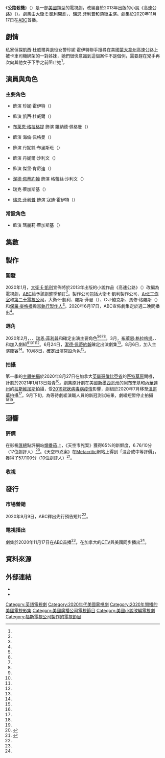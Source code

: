 {{Disputed title}}
{{In-progress TV show}}
{{noteTA
|G1=Show
|G2=Movie
|G3=TV
}}
{{Infobox television
| show_name                = 公路殺機
| original_name            = {{lang|en|''Big Sky''}}
| image                    = Big Sky poster.jpg
| image_size               = 220px
| caption                  = 
| bgcolour                 = #2F5567
| colour text              = #FFFFFF
| genre                    = {{le|刑偵調查|Police procedural}}
| creator                  = [[大衛·E·凱利|大衛·E·凱利]]
| based_on                 = {{Based on|高速公路（{{lang|en|''The Highway''}}）|{{le|C·J·鮑克斯|C. J. Box}}}}
| starring                 = {{Plainlist|
* {{le|凱薩琳·溫妮克|Katheryn Winnick}}
* {{le|凱莉·邦布瑞|Kylie Bunbury}}
* [[布萊恩·格拉格提|布萊恩·格拉格提]]
* {{le|薇勒莉·瑪哈菲|Valerie Mahaffey}}
* {{le|黛蒂·菲佛|Dedee Pfeiffer}}
* {{le|娜塔莉·艾琳·林德|Natalie Alyn Lind}}
* {{le|傑西·詹姆斯·凱托|Jesse James Keitel}}
* [[潔德·佩蒂約翰|潔德·佩蒂約翰]]
* {{le|約翰·卡羅·林區|John Carroll Lynch}}
* [[瑞恩·菲利普|瑞恩·菲利普]]
}}
| narrated                 = 
| theme_music_composer     = 
| composer                 = {{le|特雷弗·莫里斯 (音樂家)|Trevor Morris (musician)|特雷弗·莫里斯}}
| country                  = {{US}}
| language                 = 英語
| num_seasons              = 2
| num_episodes             = 34
| list_episodes            = #集數
| executive_producer       = {{Plainlist|
* C·J·鮑克斯
* {{le|格溫妮絲·霍德-佩頓|Gwyneth Horder-Payton}}
* [[保羅·麥格根|保羅·麥格根]]
* 馬修·格羅斯（{{lang|en|Matthew Gross}}）
* 羅斯·菲曼（{{lang|en|Ross Fineman}}）
* 大衛·E·凱利
}}
| producer                 = {{Plainlist|
* 馬修·汀克（{{lang|en|Matthew Tinker}}）
* 塞西爾·奧康納（{{lang|en|Cecil O'Connor}}）
}}
| editor                   = {{Plainlist|
* 大衛·貝蒂（{{lang|en|David Beatty}}）
* 諾亞·龐特（{{lang|en|Noah Pontell}}）
}}
| location                 = {{CAN}}[[英屬哥倫比亞省|英屬哥倫比亞省]][[匹特草原|匹特草原]]
| cinematography           = 奧利弗·博克伯格（{{lang|en|Oliver Bokelberg}}）
| camera                   = 
| runtime                  = 42–44分鐘
| company                  = {{Plainlist|
* 大衛·E·凱利製作公司
* [[A+E電視網|A+E工作室]]
* [[第二十電視公司|第二十電視公司]]
}}
| distributor              = {{le|迪士尼-ABC國內電視|Disney–ABC Domestic Television}}<small>（美国）</small><br />{{le|迪士尼平台發行|Disney Platform Distribution}}
| network                  = [[美國廣播公司|ABC]]<small>（美国）</small><br />[[Disney+|Disney+]]星空<small>（海外）</small>
| picture_format           = 
| audio_format             = 
| first_aired              = {{Start date|2020|11|17}}
| last_aired               = 至今<!--{{End date|||}}-->
| website                  = 
}}

《'''公路殺機'''》（{{lang-en|''Big Sky''}}）是一部[[美國|美國]]{{le|刑偵調查|Police procedural}}類型的電視劇，改編自{{le|C·J·鮑克斯|C. J. Box}}於2013年出版的小說《高速公路》（{{lang|en|''The Highway''}}）。劇集由[[大衛·E·凱利|大衛·E·凱利]]開創，{{le|凱莉·邦布瑞|Kylie Bunbury}}、[[瑞恩·菲利普|瑞恩·菲利普]]和{{le|凱薩琳·溫妮克|Katheryn Winnick}}領銜主演。劇集於2020年11月17日在[[美國廣播公司|ABC]]首播。

== 劇情 ==
私家偵探凱西·杜威爾與退役女警珍妮·霍伊特聯手搜尋在美國[[蒙大拿州|蒙大拿州]]高速公路上被卡車司機綁架的一對姊妹，她們很快意識到這個案件不是個例，需要趕在兇手再次向其他女子下手之前阻止她<ref name="Premise" />。

== 演員與角色 ==
=== 主要角色 ===
* {{le|凱薩琳·溫妮克|Katheryn Winnick}} 飾演 珍妮·霍伊特（{{lang|en|Jenny Hoyt}}）

* {{le|凱莉·邦布瑞|Kylie Bunbury}} 飾演 凱西·杜威爾（{{lang|en|Cassie Dewell}}）

* [[布萊恩·格拉格提|布萊恩·格拉格提]] 飾演 羅納德·佩格曼（{{lang|en|Ronald Pergman}}）

* {{le|薇勒莉·瑪哈菲|Valerie Mahaffey}} 飾演 海倫·佩格曼（{{lang|en|Helen Pergman}}）

* {{le|黛蒂·菲佛|Dedee Pfeiffer}} 飾演 丹妮絲·布里斯班（{{lang|en|Denise Brisbane}}）

* {{le|娜塔莉·艾琳·林德|Natalie Alyn Lind}} 飾演 丹妮爾·沙利文（{{lang|en|Danielle Sullivan}}）

* {{le|傑西·詹姆斯·凱托|Jesse James Keitel}} 飾演 傑里·肯尼迪（{{lang|en|Jerrie Kennedy}}）

* [[潔德·佩蒂約翰|潔德·佩蒂約翰]] 飾演 格蕾絲·沙利文（{{lang|en|Grace Sullivan}}）

* {{le|約翰·卡羅·林區|John Carroll Lynch}} 瑞克·萊加斯基（{{lang|en|Rick Legarski}}）

* [[瑞恩·菲利普|瑞恩·菲利普]] 飾演 寇迪·霍伊特（{{lang|en|Cody Hoyt}}）

=== 常設角色 ===
* {{le|布魯克·史密斯 (演員)|Brooke Smith (actress)|布魯克·史密斯}} 飾演 瑪麗莉·萊加斯基（{{lang|en|Merrilee Legarski}}）

== 集數 ==
{{Episode table |background=#2F5567 |overall= |title= |aux1= |aux1T=譯名 |director= |writer= |airdate= |viewers= |prodcode= |country=美國 |released=y |episodes=
{{Episode list
 |EpisodeNumber   = 1
 |AltTitle        = {{lang|en|Pilot}}
 |Aux1            = 試播集
 |DirectedBy      = [[保羅·麥格根|保羅·麥格根]]
 |WrittenBy       = [[大衛·E·凱利|大衛·E·凱利]]
 |OriginalAirDate = {{Start date|2020|11|17}}
 |ProdCode        = 1DHW01
 |Viewers         = 4.15<ref name="1.01">{{cite web|url=http://www.showbuzzdaily.com/articles/showbuzzdailys-top-150-tuesday-cable-originals-network-finals-11-17-2020.html|title=Updated: ShowBuzzDaily's Top 150 Tuesday Cable Originals & Network Finals: 11.17.2020|last=Metcalf|first=Mitch|date=2020-11-18|work=Showbuzz Daily|accessdate=2020-11-18|language=en-US|archive-date=2020-12-02|archive-url=https://web.archive.org/web/20201202200545/http://www.showbuzzdaily.com/articles/showbuzzdailys-top-150-tuesday-cable-originals-network-finals-11-17-2020.html|dead-url=yes}}</ref>
 |ShortSummary    = 
 |LineColor       = 2F5567
}}
{{Episode list
 |EpisodeNumber   = 2
 |AltTitle        = {{lang|en|Nowhere to Run}}
 |Aux1            = 無處可逃
 |DirectedBy      = 保羅·麥格根
 |WrittenBy       = 大衛·E·凱利
 |OriginalAirDate = {{Start date|2020|11|24}}
 |ProdCode        = 1DHW02
 |Viewers         = 4.46<ref name="1.02">{{cite web|url=http://www.showbuzzdaily.com/articles/showbuzzdailys-top-150-tuesday-cable-originals-network-finals-11-24-2020.html|title=Updated: ShowBuzzDaily's Top 150 Tuesday Cable Originals & Network Finals: 11.24.2020|last=Metcalf|first=Mitch|date=2020-11-25|work=Showbuzz Daily|accessdate=2020-11-25|language=en-US|archive-date=2020-12-04|archive-url=https://web.archive.org/web/20201204020115/http://www.showbuzzdaily.com/articles/showbuzzdailys-top-150-tuesday-cable-originals-network-finals-11-24-2020.html|dead-url=yes}}</ref>
 |ShortSummary    = 
 |LineColor       = 2F5567
}}
{{Episode list
 |EpisodeNumber   = 3
 |AltTitle        = {{lang|en|The Big Rick}}
 |Aux1            = 
 |DirectedBy      = {{le|格溫妮絲·霍德-佩頓|Gwyneth Horder-Payton}}
 |WrittenBy       = 大衛·E·凱利＆{{le|喬納森·夏皮羅 (編劇)|Jonathan Shapiro (writer)|喬納森·夏皮羅}}
 |OriginalAirDate = {{Start date|2020|12|1}}
 |ProdCode        = 1DHW03
 |Viewers         = 4.13<ref name="1.03">{{cite web|url=http://www.showbuzzdaily.com/articles/showbuzzdailys-top-150-tuesday-cable-originals-network-finals-12-1-2020.html|title=Updated: ShowBuzzDaily's Top 150 Tuesday Cable Originals & Network Finals: 12.1.2020|last=Metcalf|first=Mitch|date=2020-12-03|work=Showbuzz Daily|accessdate=2020-12-03|language=en-US|archive-date=2020-12-03|archive-url=https://web.archive.org/web/20201203161146/http://www.showbuzzdaily.com/articles/showbuzzdailys-top-150-tuesday-cable-originals-network-finals-12-1-2020.html|dead-url=yes}}</ref>
 |ShortSummary    = 
 |LineColor       = 2F5567
}}
{{Episode list
 |EpisodeNumber   = 4
 |AltTitle        = {{lang|en|Unfinished Business}}
 |Aux1            = 
 |DirectedBy      = 格溫妮絲·霍德-佩頓
 |WrittenBy       = 安娜卡特·查佩爾＆馬修·汀克
 |OriginalAirDate = {{Start date|2020|12|8}}
 |ProdCode        = 1DHW04
 |Viewers         = 3.51<ref name="1.04">{{cite web|url=http://www.showbuzzdaily.com/articles/showbuzzdailys-top-150-tuesday-cable-originals-network-finals-12-8-2020.html|title=Updated: ShowBuzzDaily's Top 150 Tuesday Cable Originals & Network Finals: 12.8.2020|last=Metcalf|first=Mitch|date=2020-12-09|work=Showbuzz Daily|accessdate=2020-12-09|language=en-US|archive-date=2021-01-25|archive-url=https://web.archive.org/web/20210125200424/http://www.showbuzzdaily.com/articles/showbuzzdailys-top-150-tuesday-cable-originals-network-finals-12-8-2020.html|dead-url=yes}}</ref>
 |ShortSummary    = 
 |LineColor       = 2F5567
}}
{{Episode list
 |EpisodeNumber   = 5
 |AltTitle        = {{lang|en|A Good Day to Die}}
 |Aux1            = 
 |DirectedBy      = {{le|珍妮佛·林區|Jennifer Lynch}}
 |WrittenBy       = 喬納森·夏皮羅
 |OriginalAirDate = {{Start date|2020|12|15}}
 |ProdCode        = 1DHW05
 |Viewers         = 3.96<ref name="1.05">{{cite web|url=http://www.showbuzzdaily.com/articles/showbuzzdailys-top-150-tuesday-cable-originals-network-finals-12-15-2020.html|title=Updated: ShowBuzzDaily's Top 150 Tuesday Cable Originals & Network Finals: 12.15.2020|last=Metcalf|first=Mitch|date=2020-12-16|work=Showbuzz Daily|accessdate=2020-12-16|language=en-US|archive-date=2020-12-16|archive-url=https://web.archive.org/web/20201216213352/http://www.showbuzzdaily.com/articles/showbuzzdailys-top-150-tuesday-cable-originals-network-finals-12-15-2020.html|dead-url=yes}}</ref>
 |ShortSummary    = 
 |LineColor       = 2F5567
}}
{{Episode list
 |EpisodeNumber   = 6
 |AltTitle        = {{lang|en|The Wolves Are Always Out for Blood}}
 |Aux1            = 
 |DirectedBy      = {{le|馬克·唐代拉伊|Mark Tonderai}}
 |WrittenBy       = {{le|瑪麗亞·斯登|Maria Sten}}
 |OriginalAirDate = {{Start date|2021|1|26}}
 |ProdCode        = 1DHW06
 |Viewers         = 3.84<ref name="1.06">{{cite web|url=http://www.showbuzzdaily.com/articles/showbuzzdailys-top-150-tuesday-cable-originals-network-finals-1-26-2021.html|title=Updated: ShowBuzzDaily's Top 150 Tuesday Cable Originals & Network Finals: 1.26.2020|last=Metcalf|first=Mitch|date=2021-01-27|work=Showbuzz Daily|access-date=2021-01-27|language=en-US|archive-date=2021-02-04|archive-url=https://web.archive.org/web/20210204054854/http://www.showbuzzdaily.com/articles/showbuzzdailys-top-150-tuesday-cable-originals-network-finals-1-26-2021.html|dead-url=yes}}</ref>
 |ShortSummary    = 
 |LineColor       = 2F5567
}}
{{Episode list
 |EpisodeNumber   = 7
 |AltTitle        = {{lang|en|I Fall to Pieces}}
 |Aux1            = 
 |DirectedBy      = 珍妮佛·林區
 |WrittenBy       = 安娜卡特·查佩爾＆馬修·汀克
 |OriginalAirDate = {{Start date|2021|2|2}}
 |ProdCode        = 1DHW07
 |Viewers         = 3.66<ref name="1.07">{{cite web|url=http://www.showbuzzdaily.com/articles/showbuzzdailys-top-150-tuesday-cable-originals-network-finals-2-2-2021.html|title=Updated: ShowBuzzDaily's Top 150 Tuesday Cable Originals & Network Finals: 2.2.2020|last=Metcalf|first=Mitch|date=2021-02-03|work=Showbuzz Daily|access-date=2021-02-03|language=en-US|archive-date=2021-02-06|archive-url=https://web.archive.org/web/20210206195157/http://www.showbuzzdaily.com/articles/showbuzzdailys-top-150-tuesday-cable-originals-network-finals-2-2-2021.html|dead-url=yes}}</ref>
 |ShortSummary    = 
 |LineColor       = 2F5567
}}
{{Episode list
 |EpisodeNumber   = 8
 |AltTitle        = {{lang|en|The End is Near}}
 |Aux1            = 
 |DirectedBy      = {{le|哈內爾·卡普帕|Hanelle Culpepper}}
 |WrittenBy       = 莫雷尼克·巴洛根
 |OriginalAirDate = {{Start date|2021|2|9}}
 |ProdCode        = 1DHW08
 |Viewers         = 3.65<ref name="1.08">{{cite web|url=http://www.showbuzzdaily.com/articles/showbuzzdailys-top-150-tuesday-cable-originals-network-finals-2-9-2021.html|title=Updated: ShowBuzzDaily's Top 150 Tuesday Cable Originals & Network Finals: 2.9.2020|last=Metcalf|first=Mitch|date=2021-02-10|work=Showbuzz Daily|access-date=2021-02-10|language=en-US|archive-date=2021-02-19|archive-url=https://web.archive.org/web/20210219102134/http://www.showbuzzdaily.com/articles/showbuzzdailys-top-150-tuesday-cable-originals-network-finals-2-9-2021.html|dead-url=yes}}</ref>
 |ShortSummary    = 
 |LineColor       = 2F5567
}}
{{Episode list
 |EpisodeNumber   = 9
 |AltTitle        = {{lang|en|Let It Be Him}}
 |Aux1            = 
 |DirectedBy      = {{le|邁克爾·戈伊|Michael Goi}}
 |WrittenBy       = 喬納森·夏皮羅
 |OriginalAirDate = {{Start date|2021|2|16}}
 |ProdCode        = 
 |Viewers         = 
 |ShortSummary    = 
 |LineColor       = 2F5567
}}
}}

== 製作 ==
=== 開發 ===
2020年1月，[[大衛·E·凱利|大衛·E·凱利]]宣佈將{{le|C·J·鮑克斯|C. J. Box}}於2013年出版的小說作品《高速公路》（{{lang|en|''The Highway''}}）改編為電視劇，[[美國廣播公司|ABC]]給予該劇整季預訂<ref name="Order" />。製作公司包括大衛·E·凱利製作公司、[[A+E電視網|A+E工作室]]和[[第二十電視公司|第二十電視公司]]，大衛·E·凱利、羅斯·菲曼（{{lang|en|Ross Fineman}}）、C·J·鮑克斯、馬修·格羅斯（{{lang|en|Matthew Gross}}）和[[保羅·麥格根|保羅·麥格根]]擔當[[執行製作人|執行製作人]]<ref name="Order" />。2020年6月17日，ABC宣佈劇集定於週二晚間播出<ref name="Slot" />。

=== 選角 ===
2020年2月，{{le|約翰·卡羅·林區|John Carroll Lynch}}、{{le|黛蒂·菲佛|Dedee Pfeiffer}}、[[瑞恩·菲利普|瑞恩·菲利普]]和{{le|凱薩琳·溫妮克|Katheryn Winnick}}確定出演主要角色<ref name="Lynch" /><ref name="Pfeiffer" /><ref name="Phillippe" /><ref name="Winnick" />。3月，[[布萊恩·格拉格提|布萊恩·格拉格提]]、{{le|凱莉·邦布瑞|Kylie Bunbury}}、{{le|娜塔莉·艾琳·林德|Natalie Alyn Lind}}和{{le|傑西·詹姆斯·凱托|Jesse James Keitel}}加入劇組<ref name="Geraghty" /><ref name="Bunbury" /><ref name="Lind" /><ref name="Keitel" />。6月24日，[[潔德·佩蒂約翰|潔德·佩蒂約翰]]確定出演劇集<ref name="Pettyjohn" />。8月6日，{{le|薇勒莉·瑪哈菲|Valerie Mahaffey}}加入主演陣容<ref name="Mahaffey" />。10月8日，{{le|布魯克·史密斯 (演員)|Brooke Smith (actress)|布魯克·史密斯}}確定出演常設角色<ref name="CastOct2020" />。

=== 拍攝 ===
第一季的[[主體拍攝|主體拍攝]]於2020年8月27日在加拿大[[英屬哥倫比亞省|英屬哥倫比亞省]]的[[匹特草原|匹特草原]]開機，計劃於2021年1月13日殺青<ref name="ProductionDates" />。劇集原計劃在美國[[新墨西哥州|新墨西哥州]]的[[阿布奎基_(新墨西哥州)|阿布奎基]]和[[內華達州|內華達州]]的[[拉斯維加斯|拉斯維加斯]]拍攝，受[[2019冠狀病毒病疫情|2019冠狀病毒病疫情]]影響，劇組於2020年7月移至[[溫哥華|溫哥華]]拍攝<ref name="Vancouver" />。9月下旬，為等待劇組演職人員的新冠測試結果，劇組短暫停止拍攝<ref name="FilmingPause" /><ref name="FilmingDelay" />。

== 迴響 ==
=== 評價 ===
在影視[[匯總媒體|匯總]]點評網站[[爛番茄|爛番茄]]上，《天空市兇案》獲得65%的新鮮度，6.76/10分（17位劇評人）<ref>{{cite web|url=https://www.rottentomatoes.com/tv/big_sky/s01|title=Big Sky: Season 1 (2020)|website=[[Rotten_Tomatoes|Rotten Tomatoes]]|accessdate=2020-11-19|language=en-US|archive-date=2021-02-16|archive-url=https://web.archive.org/web/20210216093307/https://www.rottentomatoes.com/tv/big_sky/s01|dead-url=no}}</ref>。《天空市兇案》在[[Metacritic|Metacritic]]網站上得到「混合或中等評價」，獲得了57/100分（10位劇評人）<ref>{{cite web|url=https://www.metacritic.com/tv/big-sky-2020/season-1|title=Big Sky: Season 1|website=[[Metacritic|Metacritic]]|accessdate=2020-11-17|language=en-US|archive-date=2021-02-10|archive-url=https://web.archive.org/web/20210210222603/https://www.metacritic.com/tv/big-sky-2020/season-1|dead-url=no}}</ref>。

=== 收視 ===
{{Television episode ratings
| width     = 99
| noshare   = y
| show_rsc  = y
| show_viewersc = y
| refc      = <ref>{{cite web |url=https://tvseriesfinale.com/tv-show/big-sky-season-one-ratings/ |title=''Big Sky'': Season One Ratings |website=TV Series Finale |date=2020-11-19 |access-date=2020-11-19 |language=en-US}}</ref>

| title1    = [[#ep1|試播集]]
| date1     = {{Start date|2020|11|17}}
| rs1       = 0.7
| rsc1      = n/a
| viewers1  = 4.152<ref name="1.01"/>
| viewersc1 = n/a
| dvr1      = 0.8
| dvrv1     = 4.56
| total1    = 1.5
| totalv1   = 8.71<ref>{{cite web|last=Pucci|first=Douglas|title=Tuesday Final Ratings: ‘Big Sky’ Series Premiere on ABC Tops its Hour Among Adults 18-49 and 18-34|url=https://programminginsider.com/tuesday-final-ratings-big-sky-series-premiere-on-abc-tops-its-hour-among-adults-18-49-and-18-34/|work=Programming Insider|date=2020-11-28|accessdate=2020-11-28|language=en-US|archive-date=2021-01-20|archive-url=https://web.archive.org/web/20210120233637/https://programminginsider.com/tuesday-final-ratings-big-sky-series-premiere-on-abc-tops-its-hour-among-adults-18-49-and-18-34/|dead-url=no}}</ref>

| title2    = [[#ep2|無處可逃]]
| date2     = {{Start date|2020|11|24}}
| rs2       = 0.7
| rsc2      = 0
| viewers2  = 4.462<ref name="1.02"/>
| viewersc2 = 7.47
| dvr2      = 0.7
| dvrv2     = 4.00
| total2    = 1.4
| totalv2   = 8.46<ref>{{cite web|last=Porter|first=Rick|title='The Good Doctor' Leads 7-Day Ratings Gains for Thanksgiving Week|url=https://www.hollywoodreporter.com/live-feed/the-good-doctor-leads-7-day-ratings-gains-for-thanksgiving-week|work=Programming Insider|date=2020-12-20|accessdate=2020-12-20|language=en-US|archive-date=2021-01-27|archive-url=https://web.archive.org/web/20210127220125/https://www.hollywoodreporter.com/live-feed/the-good-doctor-leads-7-day-ratings-gains-for-thanksgiving-week|dead-url=no}}</ref>

| title3    = [[#ep3|The Big Rick]]
| date3     = {{Start date|2020|12|1}}
| rs3       = 0.7
| rsc3      = 0
| viewers3  = 4.131<ref name="1.03"/>
| viewersc3 = -7.42
| dvr3      = 0.6
| dvrv3     = 3.85
| total3    = 1.3
| totalv3   = 7.98<ref>{{cite web|last=Pucci|first=Douglas|title=Live+7 Weekly Ratings: Four ABC Dramas Lead in Raw Adults 18-49 Boosts/|url=https://programminginsider.com/live7-weekly-ratings-four-abc-dramas-lead-in-raw-adults-18-49-boosts/|work=Programming Insider|date=2020-12-20|accessdate=2020-12-20|language=en-US|archive-date=2021-01-27|archive-url=https://web.archive.org/web/20210127210032/https://programminginsider.com/live7-weekly-ratings-four-abc-dramas-lead-in-raw-adults-18-49-boosts/|dead-url=no}}</ref>

| title4    = [[#ep4|Unfinished Business]]
| date4     = {{Start date|2020|12|8}}
| rs4       = 0.6
| rsc4      = -14.29
| viewers4  = 3.513<ref name="1.04"/>
| viewersc4 = -14.96
| dvr4      =
| dvrv4     = 
| total4    = 
| totalv4   =

| title5    = [[#ep5|A Good Day to Die]]
| date5     = {{Start date|2020|12|15}}
| rs5       = 0.6
| rsc5      = 0
| viewers5  = 3.957<ref name="1.05"/>
| viewersc5 = 12.64
| dvr5      = 
| dvrv5     = 
| total5    = 
| totalv5   =
<!--
| title6    = [[#ep6|]]
| date6     = 
| rs6       =
| viewers6  = 
| dvr6      =
| dvrv6     =
| total6    = 
| totalv6   =

| title7    = [[#ep7|]]
| date7     = 
| rs7       = 
| viewers7  = 
| dvr7      =
| dvrv7     = 
| total7    =
| totalv7   = 

| title8    = [[#ep8|]]
| date8     =
| rs8       =
| viewers8  = 
| dvr8      =
| dvrv8     =
| total8    =
| totalv8   = 

| title9    = [[#ep9|]]
| date9     =
| rs9       =
| viewers9  = 
| dvr9      =
| dvrv9     =
| total9    = 
| totalv9   =

| title10   = [[#ep10|]]
| date10    =
| rs10      =
| viewers10 =
| dvr10     =
| dvrv10    =
| total10   =
| totalv10  = 
-->
}}

== 發行 ==
=== 市場營銷 ===
2020年9月9日，ABC釋出先行預告短片<ref name="Teaser" />。

===電視播出 ===
劇集於2020年11月17日在[[美國廣播公司|ABC]]首播<ref name="SeriesPremiere" />，在加拿大的[[CTV電視網|CTV]]與美國同步播出<ref name="CTV" />。

== 資料來源 ==
{{reflist|30em|refs=

<ref name="Premise">{{cite web|url=https://deadline.com/2020/05/david-e-kelley-big-sky-kari-lizers-call-your-mother-picked-up-to-series-abc-rest-of-pilots-remain-in-contention-1202940141/|title=David E. Kelley’s 'Big Sky' & Kari Lizer’s 'Call Your Mother' Get ABC Series Orders, Other Pilots Still In Play|website=Deadline Hollywood|first=Nellie|last=Andreeva|date=2020-05-21|accessdate=2020-05-25|language=en-US|archive-date=2021-01-04|archive-url=https://web.archive.org/web/20210104153035/https://deadline.com/2020/05/david-e-kelley-big-sky-kari-lizers-call-your-mother-picked-up-to-series-abc-rest-of-pilots-remain-in-contention-1202940141/|dead-url=no}}</ref>

<!-- DEVELOPMENT -->

<ref name="Order">{{cite web|url=https://deadline.com/2020/01/david-e-kelley-drama-the-big-sky-series-by-abc-1202846788/|title=David E. Kelley PI Drama 'The Big Sky' Ordered To Series By ABC From A+E Studios|website=[[Deadline_Hollywood|Deadline Hollywood]]|first=Nellie|last=Andreeva|date=2020-01-30|accessdate=2020-04-26|language=en-US|archive-date=2020-11-16|archive-url=https://web.archive.org/web/20201116070516/https://deadline.com/2020/01/david-e-kelley-drama-the-big-sky-series-by-abc-1202846788/|dead-url=no}}</ref>

<ref name="Slot">{{cite web|url=https://deadline.com/2020/06/abc-2020-21-schedule-the-bachelorette-fall-debut-the-conners-moves-wednesday-black-ish-midseason-cut-one-comedy-night-big-sky-call-your-mother-1202960600/|title=ABC 2020-21 Schedule: ‘The Bachelorette’ Makes Fall Debut As ‘The Conners’ Moves To Wednesday, ‘Black-ish’ Is Benched & Net Goes Down To One Comedy Night|website=Deadline Hollywood|first=Nellie|last=Andreeva|date=2020-06-17|accessdate=2020-06-17|language=en-US|archive-date=2020-11-16|archive-url=https://web.archive.org/web/20201116070544/https://deadline.com/2020/06/abc-2020-21-schedule-the-bachelorette-fall-debut-the-conners-moves-wednesday-black-ish-midseason-cut-one-comedy-night-big-sky-call-your-mother-1202960600/|dead-url=no}}</ref>

<!-- CAST -->

<ref name="Lynch">{{cite web|url=https://deadline.com/2020/02/the-big-sky-john-carroll-lynch-cast-david-e-kelley-pi-drama-series-abc-1202858068/|title='The Big Sky': John Carroll Lynch Cast In David E. Kelley's PI Drama Series For ABC|website=Deadline Hollywood|first=Nellie|last=Andreeva|date=2020-02-12|accessdate=2020-04-26|language=en-US|archive-date=2020-11-16|archive-url=https://web.archive.org/web/20201116070601/https://deadline.com/2020/02/the-big-sky-john-carroll-lynch-cast-david-e-kelley-pi-drama-series-abc-1202858068/|dead-url=no}}</ref>

<ref name="Pfeiffer">{{cite web|url=https://deadline.com/2020/02/the-big-sky-dedee-pfeiffer-cast-david-e-kelley-pi-drama-series-abc-1202859787/|website=Deadline Hollywood|title='The Big Sky': Dedee Pfeiffer Cast In David E. Kelley's PI Drama Series For ABC|first=Nellie|last=Andreeva|date=2020-02-14|accessdate=2020-04-26|language=en-US|archive-date=2020-11-16|archive-url=https://web.archive.org/web/20201116070605/https://deadline.com/2020/02/the-big-sky-dedee-pfeiffer-cast-david-e-kelley-pi-drama-series-abc-1202859787/|dead-url=no}}</ref>

<ref name="Phillippe">{{cite web|url=https://deadline.com/2020/02/ryan-phillippe-cast-david-e-kelley-pi-drama-the-big-sky-abc-1202869149/|title=Ryan Phillippe Joins David E. Kelley's PI Drama Series 'The Big Sky' On ABC|website=Deadline Hollywood|first=Nellie|last=Andreeva|date=2020-02-26|accessdate=2020-04-26|language=en-US|archive-date=2020-02-26|archive-url=https://web.archive.org/web/20200226223934/https://deadline.com/2020/02/ryan-phillippe-cast-david-e-kelley-pi-drama-the-big-sky-abc-1202869149/|dead-url=no}}</ref>

<ref name="Winnick">{{cite web|url=https://deadline.com/2020/02/katheryn-winnick-star-cast-david-e-kelley-pi-drama-series-the-big-sky-abc-1202869514/|title=Katheryn Winnick To Star In David E. Kelley's PI Drama Series 'The Big Sky' On ABC|website=Deadline Hollywood|first=Nellie|last=Andreeva|date=2020-02-27|accessdate=2020-04-26|language=en-US|archive-date=2020-11-16|archive-url=https://web.archive.org/web/20201116070517/https://deadline.com/2020/02/katheryn-winnick-star-cast-david-e-kelley-pi-drama-series-the-big-sky-abc-1202869514/|dead-url=no}}</ref>

<ref name="Geraghty">{{cite web|url=https://deadline.com/2020/03/the-big-sky-brian-geraghty-cast-david-e-kelley-pi-drama-series-abc-1202872484/|title='The Big Sky': Brian Geraghty To Co-Star In David E. Kelley's PI Drama Series On ABC|website=Deadline Hollywood|first=Nellie|last=Andreeva|date=2020-03-02|accessdate=2020-04-26|language=en-US|archive-date=2020-11-16|archive-url=https://web.archive.org/web/20201116070518/https://deadline.com/2020/03/the-big-sky-brian-geraghty-cast-david-e-kelley-pi-drama-series-abc-1202872484/|dead-url=no}}</ref>

<ref name="Bunbury">{{cite web|url=https://deadline.com/2020/03/kylie-bunbury-star-david-e-kelleys-pi-drama-series-the-big-sky-abc-1202872853/|title=Kylie Bunbury To Headline David E. Kelley's PI Drama Series 'The Big Sky' On ABC|website=Deadline Hollywood|first=Nellie|last=Andreeva|date=2020-03-03|accessdate=2020-04-26|language=en-US|archive-date=2020-11-16|archive-url=https://web.archive.org/web/20201116070518/https://deadline.com/2020/03/kylie-bunbury-star-david-e-kelleys-pi-drama-series-the-big-sky-abc-1202872853/|dead-url=no}}</ref>

<ref name="Lind">{{cite web|url=https://deadline.com/2020/03/the-big-sky-natalie-alyn-lind-star-david-e-kelleys-pi-drama-series-for-abc-1202878134/|title='The Big Sky': Natalie Alyn Lind To Star In David E. Kelley's PI Drama Series For ABC|website=Deadline Hollywood|first=Denise|last=Petski|date=2020-03-10|accessdate=2020-04-26|language=en-US|archive-date=2020-11-16|archive-url=https://web.archive.org/web/20201116070534/https://deadline.com/2020/03/the-big-sky-natalie-alyn-lind-star-david-e-kelleys-pi-drama-series-for-abc-1202878134/|dead-url=no}}</ref>

<ref name="Keitel">{{cite web|url=https://deadline.com/2020/03/the-big-sky-jesse-james-keitel-co-star-david-e-kelleys-pi-drama-series-abc-1202878890/|title='The Big Sky': Jesse James Keitel To Co-Star In David E. Kelley's PI Drama Series For ABC|website=Deadline Hollywood|first=Denise|last=Petski|date=2020-03-10|accessdate=2020-04-26|language=en-US|archive-date=2020-11-16|archive-url=https://web.archive.org/web/20201116070534/https://deadline.com/2020/03/the-big-sky-jesse-james-keitel-co-star-david-e-kelleys-pi-drama-series-abc-1202878890/|dead-url=no}}</ref>

<ref name="Pettyjohn">{{cite web|url=https://deadline.com/2020/06/the-big-sky-jade-pettyjohn-david-e-kelley-pi-drama-series-abc-1202968050/|title='Big Sky': Jade Pettyjohn To Star In David E. Kelley's PI Drama Series For ABC|website=Deadline Hollywood|first=Denise|last=Petski|date=2020-06-24|accessdate=2020-06-24|language=en-US|archive-date=2020-11-16|archive-url=https://web.archive.org/web/20201116070540/https://deadline.com/2020/06/the-big-sky-jade-pettyjohn-david-e-kelley-pi-drama-series-abc-1202968050/|dead-url=no}}</ref>

<ref name="Mahaffey">{{cite web|url=https://deadline.com/2020/08/big-sky-valerie-mahaffey-david-e-kelley-pi-drama-series-abc-1203005509/|title=‘Big Sky’: Valerie Mahaffey Joins David E. Kelley’s PI Drama Series For ABC|website=Deadline Hollywood|first=Denise|last=Petski|date=2020-08-06|accessdate=2020-08-06|language=en-US|archive-date=2020-11-16|archive-url=https://web.archive.org/web/20201116070538/https://deadline.com/2020/08/big-sky-valerie-mahaffey-david-e-kelley-pi-drama-series-abc-1203005509/|dead-url=no}}</ref>

<ref name="CastOct2020">{{cite web|url=https://deadline.com/2020/10/big-sky-brooke-smith-jeffrey-joseph-gage-marsh-cast-david-e-kelley-crime-thriller-1234593211/|title='Big Sky': Brooke Smith, Jeffrey Joseph And Gage Marsh Join Cast Of David E. Kelley Crime Thriller As Recurring|website=Deadline Hollywood|first=Alexandra|last=Del Rosario|date=2020-10-08|accessdate=2020-10-08|language=en-US|archive-date=2020-11-16|archive-url=https://web.archive.org/web/20201116070540/https://deadline.com/2020/10/big-sky-brooke-smith-jeffrey-joseph-gage-marsh-cast-david-e-kelley-crime-thriller-1234593211/|dead-url=no}}</ref>

<!-- FILMING -->

<ref name="ProductionDates">{{cite news|url=https://www.dgc.ca/assets/Uploads/BritishColumbia/AvailsProductionLists/Documents/Production-List.pdf|title=DGC BC Production List|work=Directors Guild of Canada|date=2020-08-21|accessdate=2020-08-21|dead-url=no|archive-url=https://web.archive.org/web/20200821200823/https://www.dgc.ca/assets/Uploads/BritishColumbia/AvailsProductionLists/Documents/Production-List.pdf|archive-date=2020-08-21|language=en-US}}</ref>

<ref name="Vancouver">{{cite web|url=https://www.hollywoodreporter.com/news/abcs-david-e-kelley-drama-big-sky-moving-production-vancouver-1303004|title=ABC's David E. Kelley Drama 'The Big Sky' Moving Production to Vancouver|last=Vlessing|first=Etan|work=[[The_Hollywood_Reporter|The Hollywood Reporter]]|date=2020-07-13|accessdate=2020-10-21|language=en-US|archive-date=2020-11-16|archive-url=https://web.archive.org/web/20201116070637/https://www.hollywoodreporter.com/news/abcs-david-e-kelley-drama-big-sky-moving-production-vancouver-1303004|dead-url=no}}</ref>

<ref name="FilmingPause">{{cite web|url=https://deadline.com/2020/09/production-in-vancouver-on-pause-ovid-19-test-results-delays-1234588472/|title=U.S. TV Production In Vancouver Largely On Pause Over COVID-19 Test Results Delays|last=Andreeva|first=Nellie|work=Deadline Hollywood|date=2020-09-29|accessdate=2020-10-21|language=en-US|archive-date=2020-09-30|archive-url=https://web.archive.org/web/20200930151855/https://deadline.com/2020/09/production-in-vancouver-on-pause-ovid-19-test-results-delays-1234588472/|dead-url=no}}</ref>

<ref name="FilmingDelay">{{cite web|url=https://deadline.com/2020/09/big-sky-creator-david-e-kelley-test-results-delay-production-shutdown-abc-series-vancouver-plan-resume-production-1234588828/|title='Big Sky' Creator David E. Kelley On Test Results Delay That Paused Production On ABC Series In Vancouver|last=Andreeva|first=Nellie|work=Deadline Hollywood|date=2020-09-30|accessdate=2020-10-21|language=en-US|archive-date=2020-11-16|archive-url=https://web.archive.org/web/20201116070632/https://deadline.com/2020/09/big-sky-creator-david-e-kelley-test-results-delay-production-shutdown-abc-series-vancouver-plan-resume-production-1234588828/|dead-url=no}}</ref>

<!-- RELEASE -->

<ref name="Teaser">{{cite web|url=https://www.youtube.com/watch?v=0s5dy7swEKg|title=Big Sky Coming Soon to Tuesdays on ABC|date=2020-09-09|access-date=2020-09-12|work=ABC|via=YouTube|language=en-US|archive-date=2020-11-16|archive-url=https://web.archive.org/web/20201116070601/https://www.youtube.com/watch?v=0s5dy7swEKg|dead-url=no}}</ref>

<ref name="SeriesPremiere">{{cite web|url=https://deadline.com/2020/09/abc-fall-premiere-dates-for-life-replaces-canceled-stumptown-the-rookie-pushed-1234578966/|title=ABC Sets Fall Drama Premiere Dates; 'For Life' Replaces Canceled 'Stumptown' On Schedule, 'The Rookie' Pushed|website=Deadline Hollywood|first=Nellie|last=Andreeva|date=2020-09-17|accessdate=2020-09-17|language=en-US|archive-date=2020-11-16|archive-url=https://web.archive.org/web/20201116070639/https://deadline.com/2020/09/abc-fall-premiere-dates-for-life-replaces-canceled-stumptown-the-rookie-pushed-1234578966/|dead-url=no}}</ref>

<ref name="CTV">{{cite web|url=https://www.bellmedia.ca/the-lede/press/ctv-lands-big-buzz-david-e-kelley-thriller-big-sky-premiering-nov-17/|title=CTV Lands Big-Buzz David E. Kelley Thriller BIG SKY, Premiering Nov. 17|date=2020-09-17|access-date=2020-09-12|language=en-US|archive-date=2020-11-16|archive-url=https://web.archive.org/web/20201116070603/https://www.bellmedia.ca/the-lede/press/ctv-lands-big-buzz-david-e-kelley-thriller-big-sky-premiering-nov-17/|dead-url=no}}</ref>

}}

== 外部連結 ==
* {{official website|http://abc.go.com/shows/big-sky}}
* {{IMDb title|11794642|Big Sky}}

{{ABCNetwork Shows (current and upcoming)}}
{{David E. Kelley}}

{{DEFAULTSORT:Big Sky}}
[[Category:英語電視劇|Category:英語電視劇]]
[[Category:2020年代美國電視劇|Category:2020年代美國電視劇]]
[[Category:2020年開播的美國電視影集|Category:2020年開播的美國電視影集]]
[[Category:美國廣播公司電視節目|Category:美國廣播公司電視節目]]
[[Category:美國小說改編電視劇|Category:美國小說改編電視劇]]
[[Category:福斯電視公司製作的電視節目|Category:福斯電視公司製作的電視節目]]